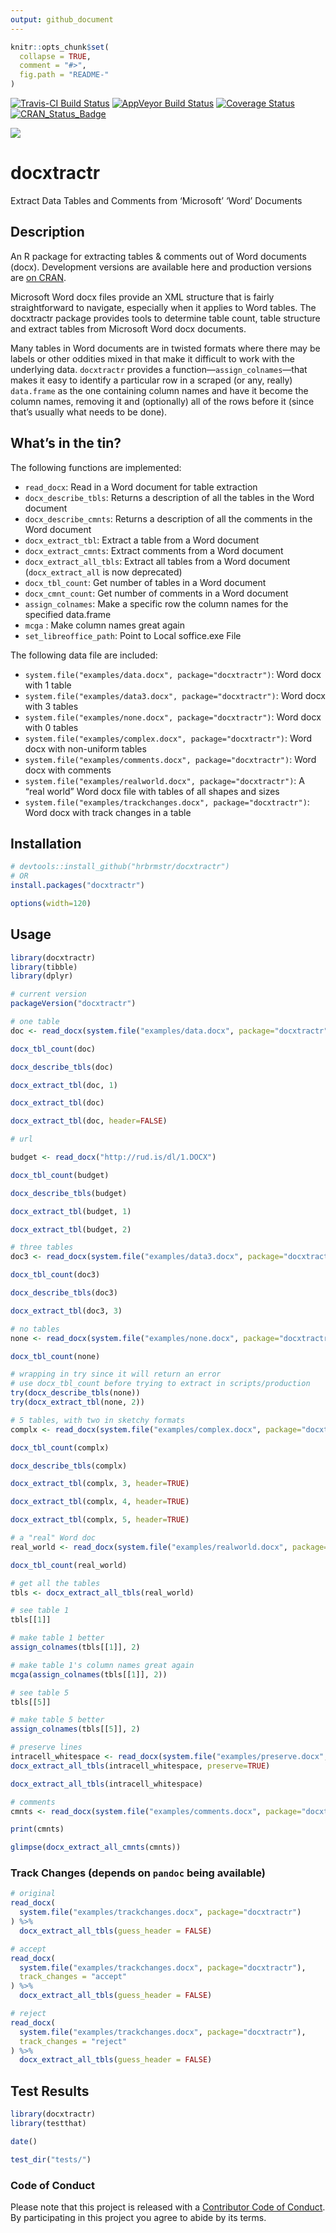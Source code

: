 ```yaml
---
output: github_document
---
```


<!-- README.md is generated from README.Rmd. Please edit that file -->

```r
knitr::opts_chunk$set(
  collapse = TRUE,
  comment = "#>",
  fig.path = "README-"
)
```

[![Travis-CI Build Status](https://travis-ci.org/hrbrmstr/docxtractr.svg?branch=master)](https://travis-ci.org/hrbrmstr/docxtractr)
[![AppVeyor Build Status](https://ci.appveyor.com/api/projects/status/github/hrbrmstr/docxtractr?branch=master&svg=true)](https://ci.appveyor.com/project/hrbrmstr/docxtractr)
[![Coverage Status](https://img.shields.io/codecov/c/github/hrbrmstr/docxtractr/master.svg)](https://codecov.io/github/hrbrmstr/docxtractr?branch=master)
[![CRAN_Status_Badge](http://www.r-pkg.org/badges/version/docxtractr)](http://cran.r-project.org/package=docxtractr)

![](docxtractr-logo.png)

# docxtractr 

Extract Data Tables and Comments from 'Microsoft' 'Word' Documents

## Description 

An R package for extracting tables & comments out of Word documents (docx). Development versions are available here and production versions are [on CRAN](https://cran.rstudio.com/web/packages/docxtractr/index.html).

Microsoft Word docx files provide an XML structure that is fairly
straightforward to navigate, especially when it applies to Word tables. The docxtractr package provides tools to determine table count, table structure and extract tables from Microsoft Word docx documents.

Many tables in Word documents are in twisted formats where there may be labels or other oddities mixed in that make it difficult to work with the underlying data. `docxtractr` provides a function&mdash;`assign_colnames`&mdash;that makes it easy to identify a particular row in a scraped (or any, really) `data.frame` as the one containing column names and have it become the column names, removing it and (optionally) all of the rows before it (since that's usually what needs to be done).

## What's in the tin?

The following functions are implemented:

- `read_docx`:	Read in a Word document for table extraction
- `docx_describe_tbls`:	Returns a description of all the tables in the Word document
- `docx_describe_cmnts`:	Returns a description of all the comments in the Word document
- `docx_extract_tbl`:	Extract a table from a Word document
- `docx_extract_cmnts`:	Extract comments from a Word document
- `docx_extract_all_tbls`:	Extract all tables from a Word document (`docx_extract_all` is now deprecated)
- `docx_tbl_count`:	Get number of tables in a Word document
- `docx_cmnt_count`:	Get number of comments in a Word document
- `assign_colnames`:	Make a specific row the column names for the specified data.frame
- `mcga` : Make column names great again
- `set_libreoffice_path`:	Point to Local soffice.exe File

The following data file are included:

- `system.file("examples/data.docx", package="docxtractr")`: Word docx with 1 table
- `system.file("examples/data3.docx", package="docxtractr")`: Word docx with 3 tables
- `system.file("examples/none.docx", package="docxtractr")`: Word docx with 0 tables
- `system.file("examples/complex.docx", package="docxtractr")`: Word docx with non-uniform tables
- `system.file("examples/comments.docx", package="docxtractr")`: Word docx with comments
- `system.file("examples/realworld.docx", package="docxtractr")`: A "real world" Word docx file with tables of all shapes and sizes
- `system.file("examples/trackchanges.docx", package="docxtractr")`: Word docx with track changes in a table

## Installation

```r
# devtools::install_github("hrbrmstr/docxtractr")
# OR 
install.packages("docxtractr")
```

```r
options(width=120)
```

## Usage

```r
library(docxtractr)
library(tibble)
library(dplyr)

# current version
packageVersion("docxtractr")

```

```r
# one table
doc <- read_docx(system.file("examples/data.docx", package="docxtractr"))

docx_tbl_count(doc)

docx_describe_tbls(doc)

docx_extract_tbl(doc, 1)

docx_extract_tbl(doc)

docx_extract_tbl(doc, header=FALSE)

# url 

budget <- read_docx("http://rud.is/dl/1.DOCX")

docx_tbl_count(budget)

docx_describe_tbls(budget)

docx_extract_tbl(budget, 1)

docx_extract_tbl(budget, 2) 

# three tables
doc3 <- read_docx(system.file("examples/data3.docx", package="docxtractr"))

docx_tbl_count(doc3)

docx_describe_tbls(doc3)

docx_extract_tbl(doc3, 3)

# no tables
none <- read_docx(system.file("examples/none.docx", package="docxtractr"))

docx_tbl_count(none)

# wrapping in try since it will return an error
# use docx_tbl_count before trying to extract in scripts/production
try(docx_describe_tbls(none))
try(docx_extract_tbl(none, 2))

# 5 tables, with two in sketchy formats
complx <- read_docx(system.file("examples/complex.docx", package="docxtractr"))

docx_tbl_count(complx)

docx_describe_tbls(complx)

docx_extract_tbl(complx, 3, header=TRUE)

docx_extract_tbl(complx, 4, header=TRUE)

docx_extract_tbl(complx, 5, header=TRUE)

# a "real" Word doc
real_world <- read_docx(system.file("examples/realworld.docx", package="docxtractr"))

docx_tbl_count(real_world)

# get all the tables
tbls <- docx_extract_all_tbls(real_world)

# see table 1
tbls[[1]]

# make table 1 better
assign_colnames(tbls[[1]], 2)

# make table 1's column names great again 
mcga(assign_colnames(tbls[[1]], 2))

# see table 5
tbls[[5]]

# make table 5 better
assign_colnames(tbls[[5]], 2)

# preserve lines
intracell_whitespace <- read_docx(system.file("examples/preserve.docx", package="docxtractr"))
docx_extract_all_tbls(intracell_whitespace, preserve=TRUE)

docx_extract_all_tbls(intracell_whitespace)

# comments
cmnts <- read_docx(system.file("examples/comments.docx", package="docxtractr"))

print(cmnts)

glimpse(docx_extract_all_cmnts(cmnts))
```

### Track Changes (depends on `pandoc` being available)

```r
# original
read_docx(
  system.file("examples/trackchanges.docx", package="docxtractr")
) %>% 
  docx_extract_all_tbls(guess_header = FALSE)

# accept
read_docx(
  system.file("examples/trackchanges.docx", package="docxtractr"),
  track_changes = "accept"
) %>% 
  docx_extract_all_tbls(guess_header = FALSE)

# reject
read_docx(
  system.file("examples/trackchanges.docx", package="docxtractr"),
  track_changes = "reject"
) %>% 
  docx_extract_all_tbls(guess_header = FALSE)
```

## Test Results

```r
library(docxtractr)
library(testthat)

date()

test_dir("tests/")
```

### Code of Conduct

Please note that this project is released with a [Contributor Code of Conduct](CONDUCT.md). 
By participating in this project you agree to abide by its terms.
